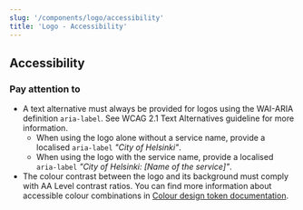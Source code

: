 ```yaml
---
slug: '/components/logo/accessibility'
title: 'Logo - Accessibility'
---
```




## Accessibility

### Pay attention to

- A text alternative must always be provided for logos using the WAI-ARIA definition `aria-label`. See <ExternalLink href="https://www.w3.org/TR/WCAG21/#text-alternatives">WCAG 2.1 Text Alternatives guideline</ExternalLink> for more information.
  - When using the logo alone without a service name, provide a localised `aria-label` _"City of Helsinki"_.
  - When using the logo with the service name, provide a localised `aria-label` _"City of Helsinki: [Name of the service]"_.
- The colour contrast between the logo and its background must comply with <ExternalLink href="https://www.w3.org/TR/WCAG21/#contrast-minimum">AA Level contrast ratios</ExternalLink>. You can find more information about accessible colour combinations in [Colour design token documentation](/foundation/design-tokens/colour).
